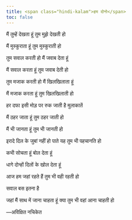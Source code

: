 ```yaml
--- 
title: <span class="hindi-kalam">हम दोनो</span>
toc: false 
--- 
```

  <div class="hindi-kalam" onmousedown='return false;' onselectstart="return false;" oncopy="return false;" onpaste="return false;" oncut="return false;"> 
मैं तुम्हें देखता हूं तुम मुझे देखती हो
 
मैं मुस्कुराता हूं तुम मुस्कुराती हो
 
तुम सवाल करती हो मैं जवाब देता हूं
 
मैं सवाल करता हूं तुम जवाब देती हो
 
तुम मजाक करती हो मैं खिलखिलाता हूं 
 
मैं मजाक करता हूं तुम खिलखिलाती हो
 
हर दफा इसी मोड़ पर रुक जाती है मुलाकातें 
 
मैं ठहर जाता हूं तुम ठहर जाती हो
 
मैं भी जानता हूं तुम भी जानती हो
 
इरादे दिल के जुबां नहीं हो पाते यह तुम भी पहचानति हो
 
कभी सोचता हूं बोल देता हूं
 
धागे दोन्हों दिलों के खोल देता हूं
 
आज हम जहां रहते हैं तुम भी वही रहती हो
 
सवाल बस इतना है
 
जहां मैं साथ में जाना चाहता हूं क्या तुम भी वहां आना चाहती हो
 

 
—अविक्षित नचिकेत

</div>